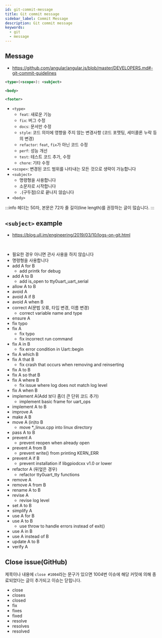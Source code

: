 ```yaml
---
id: git-commit-message
title: Git commit message
sidebar_label: Commit Message
description: Git commit message
keywords:
  - git
  - message
---
```


## Message

- https://github.com/angular/angular.js/blob/master/DEVELOPERS.md#-git-commit-guidelines

```xml
<type>(<scope>): <subject>

<body>

<footer>
```

- `<type>`
  - `feat`: 새로운 기능
  - `fix`: 버그 수정
  - `docs`: 문서만 수정
  - `style`: 코드 의미에 영향을 주지 않는 변경사항 (코드 포맷팅, 세미콜론 누락 등의 변경)
  - `refactor`: `feat`, `fix`가 아닌 코드 수정
  - `perf`: 성능 개선
  - `test`: 테스트 코드 추가, 수정
  - `chore`: 기타 수정
- `<scope>`: 변경된 코드 범위를 나타내는 모든 것으로 생략이 가능합니다
- `<subject>`
  - 명령형을 사용합니다
  - 소문자로 시작합니다
  - `.`(구두점)으로 끝나지 않습니다
- `<body>`

:::info
헤더는 50자, 본문은 72자 줄 길이(line length)를 권장하는 글이 많습니다.
:::

## `<subject>` example

- https://blog.ull.im/engineering/2019/03/10/logs-on-git.html

<br />

- 필요한 경우 아니면 관사 사용을 하지 않습니다
- 명령형을 사용합니다
- add A for B
  - add printk for debug
- add A to B
  - add is_open to tty0uart_uart_serial
- allow A to B
- avoid A
- avoid A if B
- avoid A when B
- correct A(문법 오류, 타입 변경, 이름 변경)
  - correct variable name and type
- ensure A
- fix typo
- fix A
  - fix typo
  - fix incorrect run command
- fix A in B
  - fix error condition in Uart::begin
- fix A which B
- fix A that B
  - fix crash that occurs when removing and reinserting
- fix A to B
- fix A so that B
- fix A where B
  - fix issue where log does not match log level
- fix A when B
- implement A(Add 보다 좀더 큰 단위 코드 추가)
  - implement basic frame for uart_ops
- implement A to B
- improve A
- make A B
- move A (in)to B
  - move \*\_linux.cpp into linux directory
- pass A to B
- prevent A
  - prevent reopen when already open
- prevent A from B
  - prevent write() from printing KERN_ERR
- prevent A if B
  - prevent installation if libgpiodcxx v1.0 or lower
- refactor A (뒤엎은 경우)
  - refactor tty0uart_tty functions
- remove A
- remove A from B
- rename A to B
- revise A
  - revise log level
- set A to B
- simplify A
- use A for B
- use A to B
  - use throw to handle errors instead of exit()
- use A in B
- use A instead of B
- update A to B
- verify A

## Close issue(GitHub)

제목이나 내용에 `close #1004`라는 문구가 있으면 1004번 이슈에 해당 커밋에 의해 종료되었다는 글이 추가되고 이슈는 닫힙니다.

- close
- closes
- closed
- fix
- fixes
- fixed
- resolve
- resolves
- resolved
